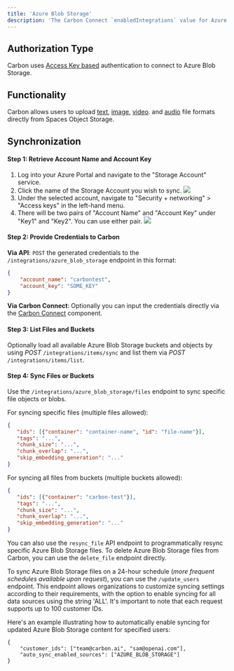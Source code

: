 ```yaml
---
title: 'Azure Blob Storage'
description: 'The Carbon Connect `enabledIntegrations` value for Azure Blob Storage is `AZURE_BLOB_STORAGE`.'
---
```


## Authorization Type

Carbon uses [Access Key based](https://learn.microsoft.com/en-us/azure/storage/common/storage-account-keys-manage?tabs=azure-portal) authentication to connect to Azure Blob Storage.

## Functionality

Carbon allows users to upload [text](https://docs.carbon.ai/learn/files/text), [image](https://docs.carbon.ai/learn/files/image), [video](https://docs.carbon.ai/learn/files/video). and [audio](https://docs.carbon.ai/learn/files/audio) file formats directly from Spaces Object Storage.


## Synchronization

#### Step 1: Retrieve Account Name and Account Key

1. Log into your Azure Portal and navigate to the "Storage Account" service.
2. Click the name of the Storage Account you wish to sync.
![](https://imagedelivery.net/_sHUUMiZokZ59YDFOZEZTw/45441ff7-286a-41ae-11e6-620314ec8200/public)
3. Under the selected account, navigate to "Security + networking" > "Access keys" in the left-hand menu.
4. There will be two pairs of "Account Name" and "Account Key" under "Key1" and "Key2". You can use either pair.
![](https://imagedelivery.net/_sHUUMiZokZ59YDFOZEZTw/ea6849bb-e136-4695-c4a9-0977f9584f00/public)
#### Step 2: Provide Credentials to Carbon

**Via API**: `POST` the generated credentials to the `/integrations/azure_blob_storage` endpoint in this format:

```json
{
    "account_name": "carbontest",
    "account_key": "SOME_KEY"
}
```
**Via Carbon Connect**: Optionally you can input the credentials directly via the [Carbon Connect](/carbon-connect) component.


#### Step 3: List Files and Buckets
Optionally load all available Azure Blob Storage buckets and objects by using _*POST*_ `/integrations/items/sync` and list them via _*POST*_ `/integrations/items/list`.

#### Step 4: Sync Files or Buckets
Use the `/integrations/azure_blob_storage/files` endpoint to sync specific file objects or blobs.

For syncing specific files (multiple files allowed):
```json
{
   "ids": [{"container": "container-name", "id": "file-name"}],
   "tags": "...",
   "chunk_size": "...",
   "chunk_overlap": "...",
   "skip_embedding_generation": "..."
}
```

For syncing all files from buckets (multiple buckets allowed):
```json
{
   "ids": [{"container": "carbon-test"}],
   "tags": "...",
   "chunk_size": "...",
   "chunk_overlap": "...",
   "skip_embedding_generation": "..."
}
```

You can also use the `resync_file` API endpoint to programmatically resync specific Azure Blob Storage files. To delete Azure Blob Storage files from Carbon, you can use the `delete_file` endpoint directly.

To sync Azure Blob Storage files on a 24-hour schedule (_more frequent schedules available upon request_), you can use the `/update_users` endpoint. This endpoint allows organizations to customize syncing settings according to their requirements, with the option to enable syncing for all data sources using the string 'ALL'. It's important to note that each request supports up to 100 customer IDs.

Here's an example illustrating how to automatically enable syncing for updated Azure Blob Storage content for specified users:

```
{
    "customer_ids": ["team@carbon.ai", "sam@openai.com"],
    "auto_sync_enabled_sources": ["AZURE_BLOB_STORAGE"]
} 